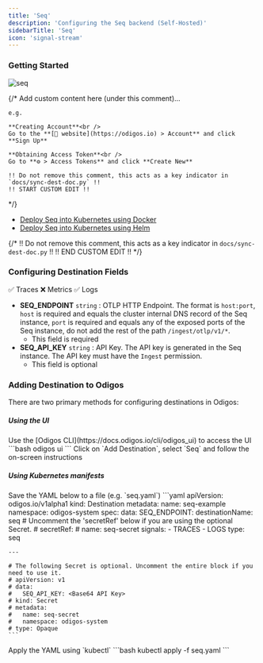 ```yaml
---
title: 'Seq'
description: 'Configuring the Seq backend (Self-Hosted)'
sidebarTitle: 'Seq'
icon: 'signal-stream'
---
```


### Getting Started

<img src="https://d15jtxgb40qetw.cloudfront.net/seq.svg" alt="seq" className="not-prose h-20" />

{/*
    Add custom content here (under this comment)...

    e.g.

    **Creating Account**<br />
    Go to the **[🔗 website](https://odigos.io) > Account** and click **Sign Up**

    **Obtaining Access Token**<br />
    Go to **⚙️ > Access Tokens** and click **Create New**

    !! Do not remove this comment, this acts as a key indicator in `docs/sync-dest-doc.py` !!
    !! START CUSTOM EDIT !!
*/}

- [Deploy Seq into Kubernetes using Docker](https://docs.datalust.co/docs/getting-started-with-docker)
- [Deploy Seq into Kubernetes using Helm](https://docs.datalust.co/docs/using-helm)

{/*
    !! Do not remove this comment, this acts as a key indicator in `docs/sync-dest-doc.py` !!
    !! END CUSTOM EDIT !!
*/}

### Configuring Destination Fields

<Accordion title="Supported Signals:">
  ✅ Traces
  ❌ Metrics
  ✅ Logs
</Accordion>

- **SEQ_ENDPOINT** `string` : OTLP HTTP Endpoint. The format is `host:port`, `host` is required and equals the cluster internal DNS record of the Seq instance, `port` is required and equals any of the exposed ports of the Seq instance, do not add the rest of the path `/ingest/otlp/v1/*`.
  - This field is required
- **SEQ_API_KEY** `string` : API Key. The API key is generated in the Seq instance. The API key must have the `Ingest` permission.
  - This field is optional

### Adding Destination to Odigos

There are two primary methods for configuring destinations in Odigos:

##### **Using the UI**

<Steps>
  <Step>
    Use the [Odigos CLI](https://docs.odigos.io/cli/odigos_ui) to access the UI
    ```bash
    odigos ui
    ```
  </Step>
  <Step>
    Click on `Add Destination`, select `Seq` and follow the on-screen instructions
  </Step>
</Steps>

##### **Using Kubernetes manifests**

<Steps>
  <Step>
    Save the YAML below to a file (e.g. `seq.yaml`)
    ```yaml
    apiVersion: odigos.io/v1alpha1
    kind: Destination
    metadata:
      name: seq-example
      namespace: odigos-system
    spec:
      data:
        SEQ_ENDPOINT: <OTLP HTTP Endpoint>
      destinationName: seq
      # Uncomment the 'secretRef' below if you are using the optional Secret.
      # secretRef:
      #   name: seq-secret
      signals:
      - TRACES
      - LOGS
      type: seq

    ---

    # The following Secret is optional. Uncomment the entire block if you need to use it.
    # apiVersion: v1
    # data:
    #   SEQ_API_KEY: <Base64 API Key>
    # kind: Secret
    # metadata:
    #   name: seq-secret
    #   namespace: odigos-system
    # type: Opaque
    ```
  </Step>
  <Step>
    Apply the YAML using `kubectl`
    ```bash
    kubectl apply -f seq.yaml
    ```
  </Step>
</Steps>